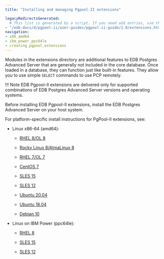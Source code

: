 ```yaml
---
title: "Installing and managing Pgpool-II extensions"

legacyRedirectsGenerated:
  # This list is generated by a script. If you need add entries, use the `legacyRedirects` key.
- "/edb-docs/d/pgpool-ii/user-guides/pgpool-ii-guide/1.0/extensions.html"
navigation:
- x86_amd64
- ibm_power_ppc64le
- creating_pgpool_extensions
---
```


Modules in the extensions directory are additional features to EDB Postgres Advanced Server that are generally not included in the core database. Once loaded in a database, they can function just like built-in features. They allow you to use simple `SELECT` commands to use PCP remotely.

!!! Note
    EDB Pgpool-II extensions are delivered only for supported combinations of EDB Postgres Advanced Server versions and operating systems.

Before installing EDB Pgpool-II extensions, install the EDB Postgres Advanced Server on your host system.

For platform-specific install instructions for PgPool-II extensions, see:

- Linux x86-64 (amd64):
  - [RHEL 8/OL 8](x86_amd64/pgpoolext_rhel8_x86)

  - [Rocky Linux 8/AlmaLinux 8](x86_amd64/pgpoolext_other_linux8_x86)
  - [RHEL 7/OL 7](x86_amd64/pgpoolext_rhel7_x86)
  - [CentOS 7](x86_amd64/pgpoolext_centos7_x86)
  - [SLES 15](x86_amd64/pgpoolext_sles15_x86)
  - [SLES 12](x86_amd64/pgpoolext_sles12_x86)
  - [Ubuntu 20.04](x86_amd64/pgpoolext_ubuntu20_x86)
  - [Ubuntu 18.04](x86_amd64/pgpoolext_ubuntu18_x86)
  - [Debian 10](x86_amd64/pgpoolext_deb10_x86)

- Linux on IBM Power (ppc64le):
  - [RHEL 8](ibm_power_ppc64le/pgpoolext_rhel8_ppcle)

  - [SLES 15](ibm_power_ppc64le/pgpoolext_sles15_ppcle)

  - [SLES 12](ibm_power_ppc64le/pgpoolext_sles12_ppcle)

